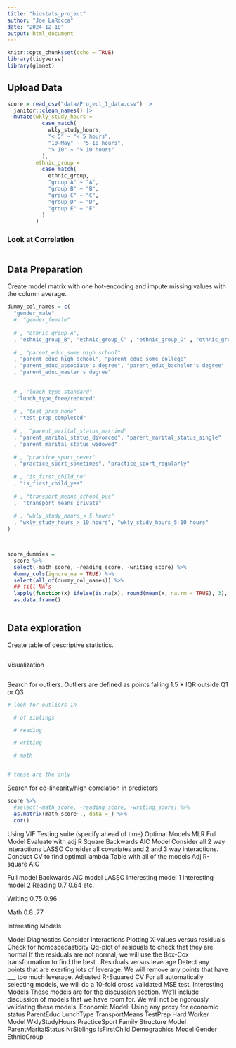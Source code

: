 ```yaml
---
title: "biostats_project"
author: "Joe LaRocca"
date: "2024-12-10"
output: html_document
---
```


```r
knitr::opts_chunk$set(echo = TRUE)
library(tidyverse)
library(glmnet)
```

## Upload Data


```r
score = read_csv("data/Project_1_data.csv") |>
  janitor::clean_names() |>
  mutate(wkly_study_hours = 
           case_match(
             wkly_study_hours,
             "< 5" ~ "< 5 hours",
             "10-May" ~ "5-10 hours",
             "> 10" ~ "> 10 hours"
           ),
         ethnic_group = 
           case_match(
             ethnic_group,
             "group A" ~ "A",
             "group B" ~ "B",
             "group C" ~ "C",
             "group D" ~ "D",
             "group E" ~ "E"
           )
         )

```


### Look at Correlation

```r

```



## Data Preparation

Create model matrix with one hot-encoding and impute missing values with the column average.

```r
dummy_col_names = c(
  "gender_male" 
  #, "gender_female"
  
  # , "ethnic_group_A",
  , "ethnic_group_B", "ethnic_group_C" , "ethnic_group_D" , "ethnic_group_E"
  
  # , "parent_educ_some high school"
  , "parent_educ_high school", "parent_educ_some college"
  , "parent_educ_associate's degree", "parent_educ_bachelor's degree"
  , "parent_educ_master's degree" 
  
  
  # , "lunch_type_standard"
  ,"lunch_type_free/reduced"
  
  # , "test_prep_none"
  , "test_prep_completed"
  
  # ,  "parent_marital_status_married"
  , "parent_marital_status_divorced", "parent_marital_status_single"
  , "parent_marital_status_widowed"
  
  # , "practice_sport_never"
  , "practice_sport_sometimes", "practice_sport_regularly"
  
  # , "is_first_child_no"
  , "is_first_child_yes"
  
  # , "transport_means_school_bus"
  ,  "transport_means_private"
  
  # , "wkly_study_hours_< 5 hours"
  , "wkly_study_hours_> 10 hours", "wkly_study_hours_5-10 hours"
)



score_dummies =
  score %>% 
  select(-math_score, -reading_score, -writing_score) %>% 
  dummy_cols(ignore_na = TRUE) %>% 
  select(all_of(dummy_col_names)) %>% 
  ## fill NA's
  lapply(function(x) ifelse(is.na(x), round(mean(x, na.rm = TRUE), 3), x)) %>% 
  as.data.frame()
```



```r

```

## Data exploration

Create table of descriptive statistics.
```r

```



Visualization
```r

```


Search for outliers. Outliers are defined as points falling 1.5 * IQR outside Q1 or Q3
```r
# look for outliers in 

  # of siblings

  # reading

  # writing

  # math


# these are the only 
```


Search for co-linearity/high correlation in predictors
```r
score %>% 
  #select(-math_score, -reading_score, -writing_score) %>% 
  as.matrix(math_score~., data =_) %>% 
  cor()
```


Using VIF
Testing suite (specify ahead of time)
Optimal Models
MLR Full Model
Evaluate with adj R Square
Backwards AIC Model
Consider all 2 way interactions
LASSO
Consider all covariates and 2 and 3 way interactions. Conduct CV to find optimal lambda
Table with all of the models
Adj R-square
AIC



Full model
Backwards AIC model
LASSO
Interesting model 1
Interesting model 2
Reading
0.7
0.64
etc.




Writing
0.75
0.96






Math
0.8
.77









Interesting Models


Model Diagnostics
Consider interactions
Plotting
X-values versus residuals
Check for homoscedasticity
Qq-plot of residuals to check that they are normal
If the residuals are not normal, we will use the Box-Cox transformation to find the best . 
Residuals versus leverage
Detect any points that are exerting lots of leverage. We will remove any points that have ___ too much leverage. 
Adjusted R-Squared
CV
For all automatically selecting models, we will do a 10-fold cross validated MSE test. 
Interesting Models
These models are for the discussion section. We’ll include discussion of models that we have room for. We will not be rigorously validating these models. 
Economic Model: Using any proxy for economic status
ParentEduc
LunchType
TransportMeans
TestPrep
Hard Worker Model
WklyStudyHours
PracticeSport 
Family Structure Model
ParentMaritalStatus
NrSiblings
IsFirstChild
Demographics Model
Gender
EthnicGroup



